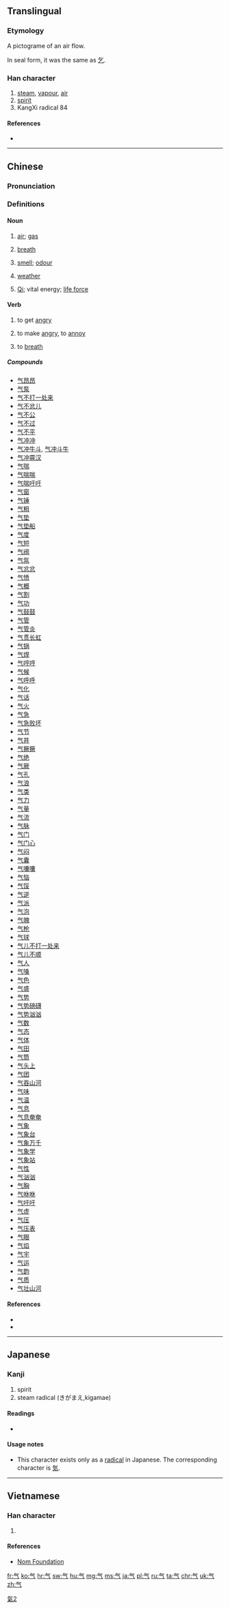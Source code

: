 {{also|氣|気|炁}}
==Translingual==
{{stroke order|type=bw}}
{{stroke order|type=animate}}

===Etymology===
{{Han etyl}}

{{liushu|p|rs=气00}}

A pictograme of an air flow.

In seal form, it was the same as [[乞]].

===Han character===
{{Han char|rn=84|rad=气|as=00|sn=4|four=8001<sub>7</sub>|canj=人一弓 (OMN), X人一弓 (XOMN)}}

# [[steam]], [[vapour]], [[air]]
# [[spirit]]
# KangXi radical 84

====References====
* {{Han ref|kx=0599.030|dkj=17043|dj=0990.140|hdz=32010.010|uh=6C14|ud=27668|bh=C961|bd=51553}}

----

==Chinese==
{{zh-hanzi-box|气|[[氣]]}}

===Pronunciation===
{{zh-pron
|m=qì,xì
|c=hei3
|h=pfs=hì, khi
|mn=khùi/khì
|mn_note=khùi - vernacular, khì - literary
|w=
|mc=
|oc=
|ma=Zh-qì.ogg
|cat=n
}}

===Definitions===
{{zh-pos}}

{{wikipedia|Qi|Qi, life force in Chinese culture|lang=en}}

====Noun====
{{zh-noun|s}}

# {{context|Intermediate Mandarin|lang=cmn}} [[air]]; [[gas]]
#: {{zh-usex|出去 透 透 气！|Go out to breath fresh air!|link=y}}
#: {{zh-usex|轮胎 漏 气 了。| The tire leaks air.|link=y}}
#: {{zh-usex|天然气|natural gas|link=y}}
# {{context|Intermediate Mandarin|lang=cmn}} [[breath]]
#: {{zh-usex|喘不过气 来|to be out of breath|link=y}}
#: {{zh-usex|我 会 战斗 到 最后 一 口 '''气'''。|I will fight to my last breath.|link=y}}
# [[smell]]; [[odour]]
#: {{zh-usex|把 厨 炊 的 烟火 '''气''' 从 衣服 上去 掉 是 很 难 的。|It is difficult to remove the '''smell''' of cooking from clothes.}}
#: {{zh-usex|气味|smell|link=y}}
# [[weather]]
#: {{zh-usex|天气|weather|link=y}}
# {{context|Chinese philosophy|lang=cmn}} [[w:Qi|Qi]]; vital energy; [[life force]] 

====Verb====
{{zh-verb|s}}

# {{context|Elementary Mandarin|lang=cmn}} to get [[angry]]
#: {{zh-usex|生气|to get angry|link=y}}
# to make [[angry]], to [[annoy]]
#: {{zh-usex|别 '''气''' 我!|Don't '''annoy''' me!|link=y}}
# to [[breath]]

=====Compounds=====
{{der-top}}
* [[气昂昂]]
* [[气泵]]
* [[气不打一处来]]
* [[气不忿儿]]
* [[气不公]]
* [[气不过]]
* [[气不平]]
* [[气冲冲]]
* [[气冲牛斗]], [[气冲斗牛]]
* [[气冲霄汉]]
* [[气喘]]
* [[气喘喘]]
* [[气喘吁吁]]
* [[气窗]]
* [[气锤]]
* [[气粗]]
* [[气垫]]
* [[气垫船]]
* [[气度]]
* [[气短]]
* [[气阀]]
* [[气氛]]
* [[气忿忿]]
* [[气愤]]
* [[气概]]
* [[气割]]
* [[气功]]
* [[气鼓鼓]]
* [[气管]]
* [[气管炎]]
* [[气贯长虹]]
* [[气锅]]
* [[气焊]]
* [[气哼哼]]
* [[气候]]
* [[气呼呼]]
* [[气化]]
* [[气话]]
* [[气火]]
* [[气急]]
* [[气急败坏]]
* [[气节]]
* [[气井]]
* [[气撅撅]]
* [[气绝]]
* [[气厥]]
* [[气孔]]
* [[气浪]]
* [[气类]]
* [[气力]]
* [[气量]]
* [[气流]]
* [[气脉]]
* [[气门]]
* [[气门心]]
* [[气闷]]
* [[气囊]]
* [[气囔囔]]
* [[气恼]]
* [[气馁]]
* [[气逆]]
* [[气派]]
* [[气泡]]
* [[气魄]]
* [[气枪]]
* [[气球]]
* [[气儿不打一处来]]
* [[气儿不顺]]
* [[气人]]
* [[气嗓]]
* [[气色]]
* [[气盛]]
* [[气势]]
* [[气势磅礴]]
* [[气势汹汹]]
* [[气数]]
* [[气态]]
* [[气体]]
* [[气田]]
* [[气筒]]
* [[气头上]]
* [[气团]]
* [[气吞山河]]
* [[气味]]
* [[气温]]
* [[气息]]
* [[气息奄奄]]
* [[气象]]
* [[气象台]]
* [[气象万千]]
* [[气象学]]
* [[气象站]]
* [[气性]]
* [[气汹汹]]
* [[气胸]]
* [[气咻咻]]
* [[气吁吁]]
* [[气虚]]
* [[气压]]
* [[气压表]]
* [[气眼]]
* [[气焰]]
* [[气宇]]
* [[气运]]
* [[气韵]]
* [[气质]]
* [[气壮山河]]
{{der-bottom}}

====References====
* {{cite web
| url = http://www.mdbg.net/chindict/chindict.php?page=worddict&wdrst=0&wdqb=气
| title = 气
| work = MDBG English to Chinese dictionary ( Based on CC-CEDICT )
| language = Mandarin/English
| accessdate = 2014-02-17}}
* {{cite web
| url = http://www.jukuu.com/index.php
| title = Jukuu
| work = Jukuu
| language = Mandarin/English}}

----

==Japanese==

===Kanji===
{{ja-kanji|grade=r|rs=气0}}

# spirit
# steam radical (きがまえ,kigamae)  

====Readings====
* {{ja-readings|on=[[き]] (ki), [[け]] (ke)|kun=[[いき]] (iki)}}

====Usage notes====
* This character exists only as a [[Index:Chinese radical/气|radical]] in Japanese.  The corresponding character is [[気]].

----

==Vietnamese==

===Han character===
{{vi-readings|rs=气00| hanviet = khí}}

# {{defn|lang=vi|sort=气00}}

====References====
*[http://nomfoundation.org/common/nom_details.php?codepoint=6c14 Nom Foundation]

[[Category:CJKV characters simplified differently in Japan and China|氣2]]

[[fr:气]]
[[ko:气]]
[[hr:气]]
[[sw:气]]
[[hu:气]]
[[mg:气]]
[[ms:气]]
[[ja:气]]
[[pl:气]]
[[ru:气]]
[[ta:气]]
[[chr:气]]
[[uk:气]]
[[zh:气]]